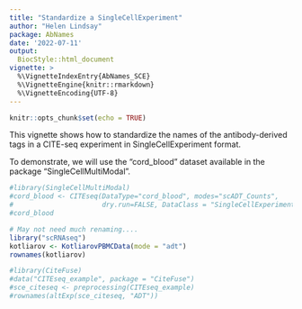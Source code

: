 ```yaml
---
title: "Standardize a SingleCellExperiment"
author: "Helen Lindsay"
package: AbNames
date: '2022-07-11'
output:
  BiocStyle::html_document
vignette: >
  %\VignetteIndexEntry{AbNames_SCE}
  %\VignetteEngine{knitr::rmarkdown}
  %\VignetteEncoding{UTF-8}
---
```


```r
knitr::opts_chunk$set(echo = TRUE)
```

This vignette shows how to standardize the names of the antibody-derived tags in
a CITE-seq experiment in SingleCellExperiment format.

To demonstrate, we will use the "cord_blood" dataset available in the package
"SingleCellMultiModal".  


```r

#library(SingleCellMultiModal)
#cord_blood <- CITEseq(DataType="cord_blood", modes="scADT_Counts",
#                      dry.run=FALSE, DataClass = "SingleCellExperiment")
#cord_blood

# May not need much renaming....
library("scRNAseq")
kotliarov <- KotliarovPBMCData(mode = "adt")
rownames(kotliarov)

#library(CiteFuse)
#data("CITEseq_example", package = "CiteFuse")
#sce_citeseq <- preprocessing(CITEseq_example)
#rownames(altExp(sce_citeseq, "ADT"))
```
